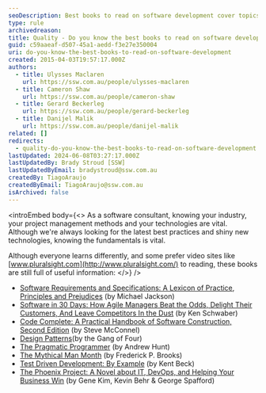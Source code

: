 ```yaml
---
seoDescription: Best books to read on software development cover topics from project management and coding principles to design patterns and testing strategies.
type: rule
archivedreason:
title: Quality - Do you know the best books to read on software development?
guid: c59aaeaf-d507-45a1-aedd-f3e27e350004
uri: do-you-know-the-best-books-to-read-on-software-development
created: 2015-04-03T19:57:17.000Z
authors:
  - title: Ulysses Maclaren
    url: https://ssw.com.au/people/ulysses-maclaren
  - title: Cameron Shaw
    url: https://ssw.com.au/people/cameron-shaw
  - title: Gerard Beckerleg
    url: https://ssw.com.au/people/gerard-beckerleg
  - title: Danijel Malik
    url: https://ssw.com.au/people/danijel-malik
related: []
redirects:
  - quality-do-you-know-the-best-books-to-read-on-software-development
lastUpdated: 2024-06-08T03:27:17.000Z
lastUpdatedBy: Brady Stroud [SSW]
lastUpdatedByEmail: bradystroud@ssw.com.au
createdBy: TiagoAraujo
createdByEmail: TiagoAraujo@ssw.com.au
isArchived: false
---
```


<introEmbed
  body={<>
As a software consultant, knowing your industry, your project management methods and your technologies are vital. Although we're always looking for the latest best practices and shiny new technologies, knowing the fundamentals is vital.

Although everyone learns differently, and some prefer video sites like [www.pluralsight.com](http://www.pluralsight.com/) to reading, these books are still full of useful information:
  </>}
/>
- [Software Requirements and Specifications: A Lexicon of Practice, Principles and Prejudices](http://www.amazon.com/Software-Requirements-Specifications-Principles-Prejudices/dp/0201877120) (by Michael Jackson)
- [Software in 30 Days: How Agile Managers Beat the Odds, Delight Their Customers, And Leave Competitors In the Dust](http://www.amazon.com/Software-30-Days-Customers-Competitors/dp/1118206665) (by Ken Schwaber)
- [Code Complete: A Practical Handbook of Software Construction, Second Edition](http://www.amazon.com/Code-Complete-Practical-Handbook-Construction/dp/0735619670) (by Steve McConnel)
- [Design Patterns](http://www.amazon.com/Design-Patterns-Object-Oriented-Professional-Computing/dp/0201634988)(by the Gang of Four)
- [The Pragmatic Programmer](http://www.amazon.com/The-Pragmatic-Programmer-Journeyman-Master/dp/020161622X) (by Andrew Hunt)
- [The Mythical Man Month](http://www.amazon.com/The-Mythical-Man-Month-Engineering-Anniversary/dp/0201835959) (by Frederick P. Brooks)
- [Test Driven Development: By Example](http://www.amazon.com/Test-Driven-Development-By-Example/dp/0321146530) (by Kent Beck)
- [The Phoenix Project: A Novel about IT, DevOps, and Helping Your Business Win](http://www.amazon.com/Phoenix-Project-DevOps-Helping-Business/dp/0988262509/ref=asap_bc?ie=UTF8) (by Gene Kim, Kevin Behr & George Spafford)
